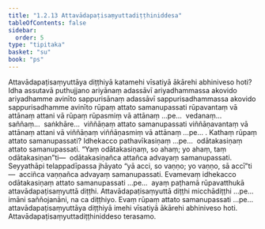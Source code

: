 ```yaml
---
title: "1.2.13 Attavādapaṭisaṃyuttadiṭṭhiniddesa"
tableOfContents: false
sidebar:
  order: 5
type: "tipitaka"
basket: "su"
book: "ps"
---
```



<DynamicBreadcrumb />

<Division number="146" book="ps">

<Paragraph number="821" book="ps">
Attavādapaṭisaṃyuttāya diṭṭhiyā katamehi vīsatiyā ākārehi abhiniveso hoti? Idha assutavā puthujjano ariyānaṃ adassāvī ariyadhammassa akovido ariyadhamme avinīto sappurisānaṃ adassāvī sappurisadhammassa akovido sappurisadhamme avinīto rūpaṃ attato samanupassati rūpavantaṃ vā attānaṃ attani vā rūpaṃ rūpasmiṃ vā attānaṃ …pe…  vedanaṃ…  saññaṃ…  saṅkhāre…  viññāṇaṃ attato samanupassati viññāṇavantaṃ vā attānaṃ attani vā viññāṇaṃ viññāṇasmiṃ vā attānaṃ …pe… .
</Paragraph>

<Paragraph number="822" book="ps">
Kathaṃ <Emphasis>rūpaṃ attato samanupassati?</Emphasis> Idhekacco pathavīkasiṇaṃ …pe…  odātakasiṇaṃ attato samanupassati. “Yaṃ odātakasiṇaṃ, so ahaṃ; yo ahaṃ, taṃ odātakasiṇan”ti—  odātakasiṇañca attañca advayaṃ samanupassati. Seyyathāpi telappadīpassa jhāyato “yā acci, so vaṇṇo; yo vaṇṇo, sā accī”ti—  acciñca vaṇṇañca advayaṃ samanupassati. Evamevaṃ idhekacco odātakasiṇaṃ attato samanupassati …pe…  ayaṃ paṭhamā rūpavatthukā attavādapaṭisaṃyuttā diṭṭhi. Attavādapaṭisaṃyuttā diṭṭhi micchādiṭṭhi …pe…  imāni saññojanāni, na ca diṭṭhiyo. Evaṃ rūpaṃ attato samanupassati …pe…  attavādapaṭisaṃyuttāya diṭṭhiyā imehi vīsatiyā ākārehi abhiniveso hoti.

</Paragraph>
</Division>

<Paragraph number="823" type="center" book="ps">
Attavādapaṭisaṃyuttadiṭṭhiniddeso terasamo.
</Paragraph>